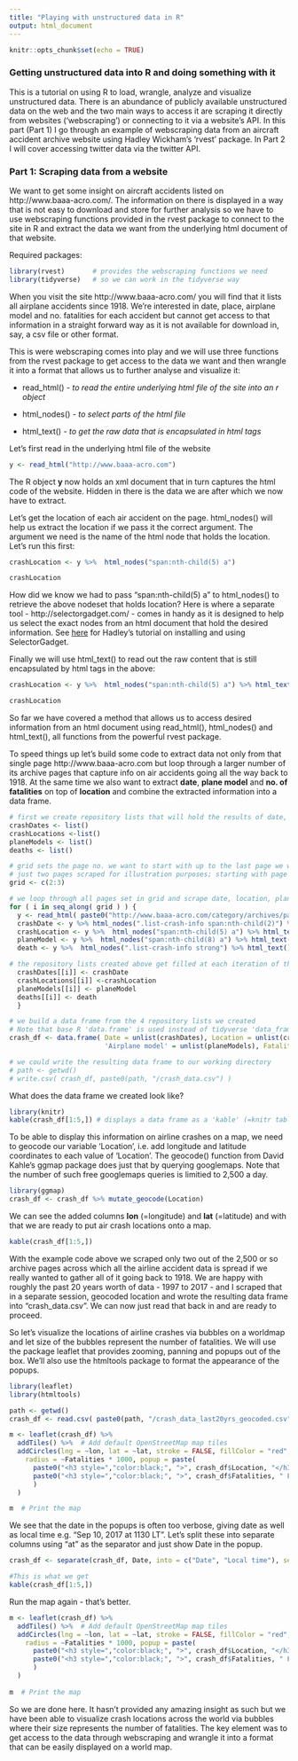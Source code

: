 ```yaml
---
title: "Playing with unstructured data in R"
output: html_document
---
```


```r
knitr::opts_chunk$set(echo = TRUE)
```

### Getting unstructured data into R and doing something with it

This is a tutorial on using R to load, wrangle, analyze and visualize unstructured data. There is an abundance of publicly available unstructured data on the web and the two main ways to access it are scraping it directly from websites ('webscraping') or connecting to it via a website's API.
In this part (Part 1) I go through an example of webscraping data from an aircraft accident archive website using Hadley Wickham's 'rvest' package. In Part 2 I will cover accessing twitter data via the twitter API.

### Part 1: Scraping data from a website

We want to get some insight on aircraft accidents listed on http://www.baaa-acro.com/. The information on there is displayed in a way that is not easy to download and store for further analysis so we have to use webscraping functions provided in the rvest package to connect to the site in R and extract the data we want from the underlying html document of that website.

Required packages:
```r
library(rvest)       # provides the webscraping functions we need
library(tidyverse)   # so we can work in the tidyverse way
```

When you visit the site http://www.baaa-acro.com/ you will find that it lists all airplane accidents since 1918. We're interested in date, place, airplane model and no. fatalities for each accident but cannot get access to that information in a straight forward way as it is not available for download in, say, a csv file or other format.

This is were webscraping comes into play and we will use three functions from the rvest package to get access to the data we want and then wrangle it into a format that allows us to further analyse and visualize it:

+ read_html() *- to read the entire underlying html file of the site into an r object*

+ html_nodes() *- to select parts of the html file*

+ html_text() *- to get the raw data that is encapsulated in html tags*

Let's first read in the underlying html file of the website
```r
y <- read_html("http://www.baaa-acro.com")
```
The R object **y** now holds an xml document that in turn captures the html code of the website. Hidden in there is the data we are after which we now have to extract.

Let's get the location of each air accident on the page. html_nodes() will help us extract the location if we pass it the correct argument. The argument we need is the name of the html node that holds the location. Let's run this first:
```r
crashLocation <- y %>%  html_nodes("span:nth-child(5) a")

crashLocation
```

How did we know we had to pass "span:nth-child(5) a" to html_nodes() to retrieve the above nodeset that holds location?
Here is where a separate tool - http://selectorgadget.com/ - comes in handy as it is designed to help us select the exact nodes from an html document that hold the desired information. See [here](https://cran.r-project.org/web/packages/rvest/vignettes/selectorgadget.html) for Hadley's tutorial on installing and using SelectorGadget. 

Finally we will use html_text() to read out the raw content that is still encapsulated by html tags in the above:
```r
crashLocation <- y %>%  html_nodes("span:nth-child(5) a") %>% html_text()

crashLocation
```

So far we have covered a method that allows us to access desired information from an html document using read_html(), html_nodes() and html_text(), all functions from the powerful rvest package.

To speed things up let's build some code to extract data not only from that single page http://www.baaa-acro.com but loop through a larger number of its archive pages that capture info on air accidents going all the way back to 1918. At the same time we also want to extract **date**, **plane model** and **no. of fatalities** on top of **location** and combine the extracted information into a data frame.

```r
# first we create repository lists that will hold the results of date, location, plane model and fatalities
crashDates <- list()
crashLocations <-list()
planeModels <- list()
deaths <- list()

# grid sets the page no. we want to start with up to the last page we want to access
# just two pages scraped for illustration purposes; starting with page 2 as page 1 is stored in root folder of the website (not the archives folder that we are accessing below)
grid <- c(2:3) 

# we loop through all pages set in grid and scrape date, location, plane model and fatalities into respective R objects
for ( i in seq_along( grid ) ) {
  y <- read_html( paste0("http://www.baaa-acro.com/category/archives/page/", grid[i], "/") )
  crashDate <- y %>% html_nodes(".list-crash-info span:nth-child(2)") %>% html_text()
  crashLocation <- y %>%  html_nodes("span:nth-child(5) a") %>% html_text()
  planeModel <- y %>%  html_nodes("span:nth-child(8) a") %>% html_text()
  death <- y %>%  html_nodes(".list-crash-info strong") %>% html_text() %>% as.numeric()

# the repository lists created above get filled at each iteration of the loop    
  crashDates[[i]] <- crashDate
  crashLocations[[i]] <-crashLocation
  planeModels[[i]] <- planeModel
  deaths[[i]] <- death
  }

# we build a data frame from the 4 repository lists we created 
# Note that base R 'data.frame' is used instead of tidyverse 'data_frame' as that resolves an issue with subsequent geocoding we would otherwise encounter
crash_df <- data.frame( Date = unlist(crashDates), Location = unlist(crashLocations),
                        'Airplane model' = unlist(planeModels), Fatalities = unlist(deaths), stringsAsFactors = FALSE )

# we could write the resulting data frame to our working directory
# path <- getwd()
# write.csv( crash_df, paste0(path, "/crash_data.csv") ) 
```

What does the data frame we created look like?
```r
library(knitr)
kable(crash_df[1:5,]) # displays a data frame as a 'kable' (=knitr table)
```

To be able to display this information on airline crashes on a map, we need to geocode our variable 'Location', i.e. add longitude and latitude coordinates to each value of 'Location'. The geocode() function from David Kahle's ggmap package does just that by querying googlemaps. Note that the number of such free googlemaps queries is limitied to 2,500 a day.
```r
library(ggmap)
crash_df <- crash_df %>% mutate_geocode(Location)
```

We can see the added columns **lon** (=longitude) and **lat** (=latitude) and with that we are ready to put air crash locations onto a map. 
```r
kable(crash_df[1:5,])
```

With the example code above we scraped only two out of the 2,500 or so archive pages across which all the airline accident data is spread if we really wanted to gather all of it going back to 1918. We are happy with roughly the past 20 years worth of data - 1997 to 2017 - and I scraped that in a separate session, geocoded location and wrote the resulting data frame into "crash_data.csv". We can now just read that back in and are ready to proceed.

So let's visualize the locations of airline crashes via bubbles on a worldmap and let size of the bubbles represent the number of fatalities. We will use the package leaflet that provides zooming, panning and popups out of the box. We'll also use the htmltools package to format the appearance of the popups.


```r
library(leaflet)
library(htmltools)

path <- getwd()
crash_df <- read.csv( paste0(path, "/crash_data_last20yrs_geocoded.csv"), stringsAsFactors = FALSE ) # reading in 20 years worth of air accident data (1997 to 2017)

m <- leaflet(crash_df) %>%
  addTiles() %>%  # Add default OpenStreetMap map tiles
  addCircles(lng = ~lon, lat = ~lat, stroke = FALSE, fillColor = "red", fillOpacity = 0.3,
    radius = ~Fatalities * 1000, popup = paste(                                               # we add some inline styling to format the 
      paste0("<h3 style=","color:black;", ">", crash_df$Location, "</h3>"),                   # appearance of the popups
      paste0("<h3 style=","color:black;", ">", crash_df$Fatalities, " Fatalities in ", crash_df$Date, "</h3>")
      )
  )

m  # Print the map
```

We see that the date in the popups is often too verbose, giving date as well as local time e.g. "Sep 10, 2017 at 1130 LT".
Let's split these into separate columns using "at" as the separator and just show Date in the popup.
```r
crash_df <- separate(crash_df, Date, into = c("Date", "Local time"), sep="at")

#This is what we get
kable(crash_df[1:5,])
```

Run the map again - that's better.

```r
m <- leaflet(crash_df) %>%
  addTiles() %>%  # Add default OpenStreetMap map tiles
  addCircles(lng = ~lon, lat = ~lat, stroke = FALSE, fillColor = "red", fillOpacity = 0.3,
    radius = ~Fatalities * 1000, popup = paste(                                               # we add some inline styling to format the 
      paste0("<h3 style=","color:black;", ">", crash_df$Location, "</h3>"),                   # appearance of the popups
      paste0("<h3 style=","color:black;", ">", crash_df$Fatalities, " Fatalities in ", crash_df$Date, "</h3>")
      )
  )
  
m  # Print the map
```

So we are done here. It hasn't provided any amazing insight as such but we have been able to visualize crash locations across the world via bubbles where their size represents the number of fatalities. The key element was to get access to the data through webscraping and wrangle it into a format that can be easily displayed on a world map.


